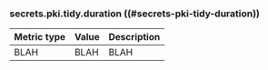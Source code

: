 ### secrets.pki.tidy.duration ((#secrets-pki-tidy-duration))

Metric type | Value | Description
----------- | ----- | -----------
BLAH     | BLAH    | BLAH